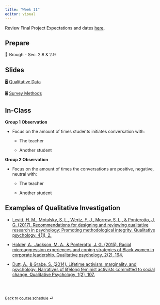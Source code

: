 ```yaml
---
title: "Week 11"
editor: visual
---
```


::: callout-important
Review Final Project Expectations and dates [here](https://dharaden.github.io/psyc641-s25/project/final-proj-desc.html).
:::

## Prepare

📖 Brough - Sec. 2.8 & 2.9

## Slides

🖥️ [Qualitative Data](/slides/lec-12.html)

🖥️ [Survey Methods](/slides/lec-12-2.html)

## In-Class

**Group 1 Observation**

-   Focus on the amount of times students initiates conversation with:

    -   The teacher

    -   Another student

**Group 2 Observation**

-   Focus on the amount of times the conversations are positive, negative, neutral with:

    -   The teacher

    -   Another student

## Examples of Qualitative Investigation

-   [Levitt, H. M., Motulsky, S. L., Wertz, F. J., Morrow, S. L., & Ponterotto, J. G. (2017). Recommendations for designing and reviewing qualitative research in psychology: Promoting methodological integrity. Qualitative psychology, 4(1), 2.](https://www.apa.org/pubs/journals/features/qua-qup0000082.pdf)

-   [Holder, A., Jackson, M. A., & Ponterotto, J. G. (2015). Racial microaggression experiences and coping strategies of Black women in corporate leadership. Qualitative psychology, 2(2), 164.](https://www.apa.org/pubs/journals/features/qua-0000024.pdf)

-   [Dutt, A., & Grabe, S. (2014). Lifetime activism, marginality, and psychology: Narratives of lifelong feminist activists committed to social change. Qualitative Psychology, 1(2), 107.](https://www.apa.org/pubs/journals/features/qua-0000010.pdf)

<br><br>

::: {style="font-size: 0.875em;"}
Back to [course schedule](/ "Course schedule") ⏎
:::
